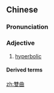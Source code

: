 ==Chinese==
{{zh-forms|s=双曲}}

===Pronunciation===
{{zh-pron
|m=shuāngqū
|c=soeng1 kuk1
|cat=a
}}

===Adjective===
{{zh-adj}}

# {{lb|zh|attributive|mathematics}} [[hyperbolic]]

====Derived terms====
{{zh-der|雙曲線}}

[[zh:雙曲]]